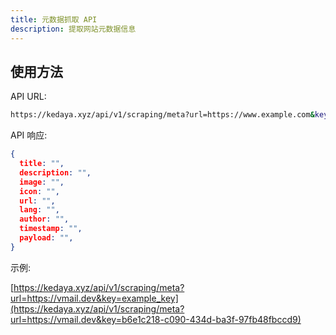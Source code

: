 ```yaml
---
title: 元数据抓取 API
description: 提取网站元数据信息
---
```


##  使用方法

API URL:
```bash
https://kedaya.xyz/api/v1/scraping/meta?url=https://www.example.com&key=your_api_key
```

API 响应:
```json
{
  title: "",
  description: "",
  image: "",
  icon: "",
  url: "",
  lang: "",
  author: "",
  timestamp: "",
  payload: "",
}
```

示例:

[https://kedaya.xyz/api/v1/scraping/meta?url=https://vmail.dev&key=example_key](https://kedaya.xyz/api/v1/scraping/meta?url=https://vmail.dev&key=b6e1c218-c090-434d-ba3f-97fb48fbccd9)
